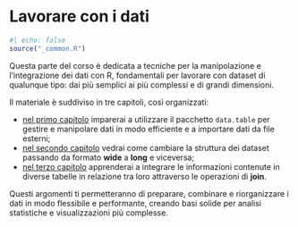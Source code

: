 # Lavorare con i dati {#sec-transform-intro .unnumbered}

```r
#| echo: false
source("_common.R")
```

Questa parte del corso è dedicata a tecniche per la manipolazione e l'integrazione dei dati con R, fondamentali per lavorare con dataset di qualunque tipo: dai più semplici ai più complessi e di grandi dimensioni.

Il materiale è suddiviso in tre capitoli, così organizzati:

- [nel primo capitolo](#sec-datatable) imparerai a utilizzare il pacchetto `data.table` per gestire e manipolare dati in modo efficiente e a importare dati da file esterni;
- [nel secondo capitolo](#sec-reshape) vedrai come cambiare la struttura dei dataset passando da formato **wide** a **long** e viceversa;
- [nel terzo capitolo](#sec-join) apprenderai a integrare le informazioni contenute in diverse tabelle in relazione tra loro attraverso le operazioni di **join**.

Questi argomenti ti permetteranno di preparare, combinare e riorganizzare i dati in modo flessibile e performante, creando basi solide per analisi statistiche e visualizzazioni più complesse.